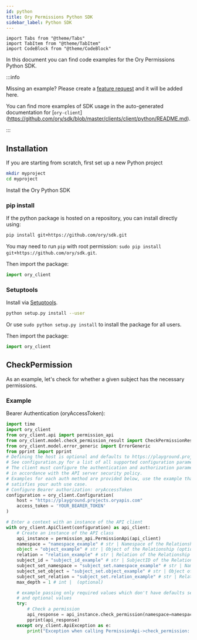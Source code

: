 ```yaml
---
id: python
title: Ory Permissions Python SDK
sidebar_label: Python SDK
---
```


```mdx-code-block
import Tabs from "@theme/Tabs"
import TabItem from "@theme/TabItem"
import CodeBlock from "@theme/CodeBlock"
```

In this document you can find code examples for the Ory Permissions Python SDK.

:::info

Missing an example? Please create a
[feature request](https://github.com/ory/docs/issues/new?assignees=&labels=feat&template=FEATURE-REQUEST.yml) and it will be added
here.

You can find more examples of SDK usage in the auto-generated documentation for [`ory-client`]
(https://github.com/ory/sdk/blob/master/clients/client/python/README.md).

:::

## Installation

If you are starting from scratch, first set up a new Python project

```bash
mkdir myproject
cd myproject
```

Install the Ory Python SDK

### pip install

If the python package is hosted on a repository, you can install directly using:

```sh
pip install git+https://github.com/ory/sdk.git
```

You may need to run `pip` with root permission: `sudo pip install git+https://github.com/ory/sdk.git`.

Then import the package:

```python
import ory_client
```

### Setuptools

Install via [Setuptools](http://pypi.python.org/pypi/setuptools).

```sh
python setup.py install --user
```

Or use `sudo python setup.py install` to install the package for all users.

Then import the package:

```python
import ory_client
```

## CheckPermission

As an example, let's check for whether a given subject has the necessary permissions.

### Example

Bearer Authentication (oryAccessToken):

```python
import time
import ory_client
from ory_client.api import permission_api
from ory_client.model.check_permission_result import CheckPermissionResult
from ory_client.model.error_generic import ErrorGeneric
from pprint import pprint
# Defining the host is optional and defaults to https://playground.projects.oryapis.com
# See configuration.py for a list of all supported configuration parameters.
# The client must configure the authentication and authorization parameters
# in accordance with the API server security policy.
# Examples for each auth method are provided below, use the example that
# satisfies your auth use case.
# Configure Bearer authorization: oryAccessToken
configuration = ory_client.Configuration(
    host = "https://playground.projects.oryapis.com"
    access_token = 'YOUR_BEARER_TOKEN'
)

# Enter a context with an instance of the API client
with ory_client.ApiClient(configuration) as api_client:
    # Create an instance of the API class
    api_instance = permission_api.PermissionApi(api_client)
    namespace = "namespace_example" # str | Namespace of the Relationship (optional)
    object = "object_example" # str | Object of the Relationship (optional)
    relation = "relation_example" # str | Relation of the Relationship (optional)
    subject_id = "subject_id_example" # str | SubjectID of the Relationship (optional)
    subject_set_namespace = "subject_set.namespace_example" # str | Namespace of the Subject Set (optional)
    subject_set_object = "subject_set.object_example" # str | Object of the Subject Set (optional)
    subject_set_relation = "subject_set.relation_example" # str | Relation of the Subject Set (optional)
    max_depth = 1 # int |  (optional)

    # example passing only required values which don't have defaults set
    # and optional values
    try:
        # Check a permission
        api_response = api_instance.check_permission(namespace=namespace, object=object, relation=relation, subject_id=subject_id, subject_set_namespace=subject_set_namespace, subject_set_object=subject_set_object, subject_set_relation=subject_set_relation, max_depth=max_depth)
        pprint(api_response)
    except ory_client.ApiException as e:
        print("Exception when calling PermissionApi->check_permission: %s\n" % e)
```
